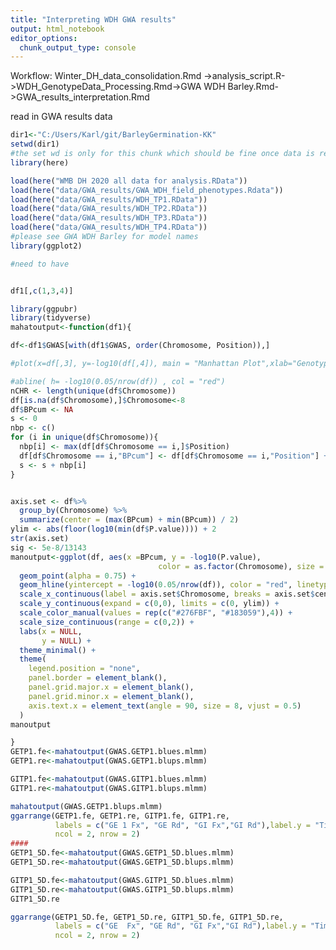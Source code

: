 ```yaml
---
title: "Interpreting WDH GWA results"
output: html_notebook
editor_options: 
  chunk_output_type: console
---
```


Workflow:
Winter_DH_data_consolidation.Rmd ->analysis_script.R->WDH_GenotypeData_Processing.Rmd->GWA WDH Barley.Rmd->GWA_results_interpretation.Rmd

read in GWA results data
```r
dir1<-"C:/Users/Karl/git/BarleyGermination-KK"
setwd(dir1)
#the set wd is only for this chunk which should be fine once data is read in
library(here)

load(here("WMB DH 2020 all data for analysis.RData"))
load(here("data/GWA_results/GWA_WDH_field_phenotypes.Rdata"))
load(here("data/GWA_results/WDH_TP1.RData"))
load(here("data/GWA_results/WDH_TP2.RData"))
load(here("data/GWA_results/WDH_TP3.RData"))
load(here("data/GWA_results/WDH_TP4.RData"))
#please see GWA WDH Barley for model names
library(ggplot2)
```

```r
#need to have


df1[,c(1,3,4)]

library(ggpubr)
library(tidyverse)
mahatoutput<-function(df1){

df<-df1$GWAS[with(df1$GWAS, order(Chromosome, Position)),]

#plot(x=df[,3], y=-log10(df[,4]), main = "Manhattan Plot",xlab="Genotype")

#abline( h= -log10(0.05/nrow(df)) , col = "red")
nCHR <- length(unique(df$Chromosome))
df[is.na(df$Chromosome),]$Chromosome<-8
df$BPcum <- NA
s <- 0
nbp <- c()
for (i in unique(df$Chromosome)){
  nbp[i] <- max(df[df$Chromosome == i,]$Position)
  df[df$Chromosome == i,"BPcum"] <- df[df$Chromosome == i,"Position"] + s
  s <- s + nbp[i]
}


axis.set <- df%>% 
  group_by(Chromosome) %>% 
  summarize(center = (max(BPcum) + min(BPcum)) / 2)
ylim <- abs(floor(log10(min(df$P.value)))) + 2 
str(axis.set)
sig <- 5e-8/13143
manoutput<-ggplot(df, aes(x =BPcum, y = -log10(P.value), 
                                 color = as.factor(Chromosome), size = -log10(0.05))) +
  geom_point(alpha = 0.75) +
  geom_hline(yintercept = -log10(0.05/nrow(df)), color = "red", linetype = "solid") + 
  scale_x_continuous(label = axis.set$Chromosome, breaks = axis.set$center) +
  scale_y_continuous(expand = c(0,0), limits = c(0, ylim)) +
  scale_color_manual(values = rep(c("#276FBF", "#183059"),4)) +
  scale_size_continuous(range = c(0,2)) +
  labs(x = NULL, 
       y = NULL) + 
  theme_minimal() +
  theme( 
    legend.position = "none",
    panel.border = element_blank(),
    panel.grid.major.x = element_blank(),
    panel.grid.minor.x = element_blank(),
    axis.text.x = element_text(angle = 90, size = 8, vjust = 0.5)
  )
manoutput

}
GETP1.fe<-mahatoutput(GWAS.GETP1.blues.mlmm)
GETP1.re<-mahatoutput(GWAS.GETP1.blups.mlmm)

GITP1.fe<-mahatoutput(GWAS.GITP1.blues.mlmm)
GITP1.re<-mahatoutput(GWAS.GITP1.blups.mlmm)

mahatoutput(GWAS.GETP1.blups.mlmm)
ggarrange(GETP1.fe, GETP1.re, GITP1.fe, GITP1.re, 
          labels = c("GE 1 Fx", "GE Rd", "GI Fx","GI Rd"),label.y = "Time point 1",
          ncol = 2, nrow = 2)
####
GETP1_5D.fe<-mahatoutput(GWAS.GETP1_5D.blues.mlmm)
GETP1_5D.re<-mahatoutput(GWAS.GETP1_5D.blups.mlmm)

GITP1_5D.fe<-mahatoutput(GWAS.GITP1_5D.blues.mlmm)
GITP1_5D.re<-mahatoutput(GWAS.GITP1_5D.blups.mlmm)
GITP1_5D.re

ggarrange(GETP1_5D.fe, GETP1_5D.re, GITP1_5D.fe, GITP1_5D.re, 
          labels = c("GE  Fx", "GE Rd", "GI Fx","GI Rd"),label.y = "Time point 1 5 day",
          ncol = 2, nrow = 2)


```
